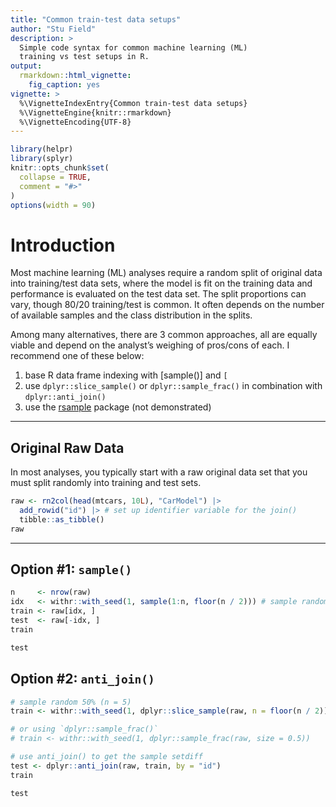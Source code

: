 ```yaml
---
title: "Common train-test data setups"
author: "Stu Field"
description: >
  Simple code syntax for common machine learning (ML)
  training vs test setups in R.
output:
  rmarkdown::html_vignette:
    fig_caption: yes
vignette: >
  %\VignetteIndexEntry{Common train-test data setups}
  %\VignetteEngine{knitr::rmarkdown}
  %\VignetteEncoding{UTF-8}
---
```


```r
library(helpr)
library(splyr)
knitr::opts_chunk$set(
  collapse = TRUE,
  comment = "#>"
)
options(width = 90)
```


# Introduction

Most machine learning (ML) analyses require a random split of original data
into training/test data sets, where the model is fit on the training data
and performance is evaluated on the test data set. The split proportions can
vary, though 80/20 training/test is common. It often depends on the number of
available samples and the class distribution in the splits.

Among many alternatives, there are 3 common approaches, all are equally
viable and depend on the analyst's weighing of pros/cons of each.
I recommend one of these below:

1. base R data frame indexing with [sample()] and `[`
1. use `dplyr::slice_sample()` or `dplyr::sample_frac()` in
   combination with `dplyr::anti_join()`
1. use the [rsample](https://rsample.tidymodels.org) package (not demonstrated)

---------


## Original Raw Data

In most analyses, you typically start with a raw original data set that
you must split randomly into training and test sets.

```r
raw <- rn2col(head(mtcars, 10L), "CarModel") |>
  add_rowid("id") |> # set up identifier variable for the join()
  tibble::as_tibble()
raw
```


---------


## Option #1: `sample()`

```r
n     <- nrow(raw)
idx   <- withr::with_seed(1, sample(1:n, floor(n / 2))) # sample random 50% (n = 5)
train <- raw[idx, ]
test  <- raw[-idx, ]
train

test
```


## Option #2: `anti_join()`

```r
# sample random 50% (n = 5)
train <- withr::with_seed(1, dplyr::slice_sample(raw, n = floor(n / 2)))

# or using `dplyr::sample_frac()`
# train <- withr::with_seed(1, dplyr::sample_frac(raw, size = 0.5))

# use anti_join() to get the sample setdiff
test <- dplyr::anti_join(raw, train, by = "id")
train

test
```
